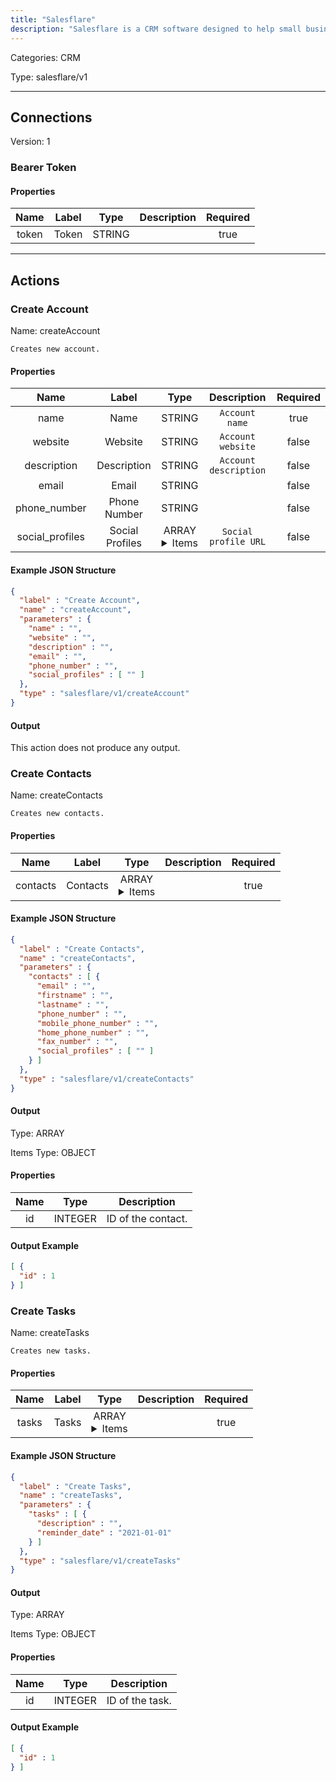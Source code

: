 ```yaml
---
title: "Salesflare"
description: "Salesflare is a CRM software designed to help small businesses and startups manage their customer relationships efficiently."
---
```



Categories: CRM


Type: salesflare/v1

<hr />



## Connections

Version: 1


### Bearer Token

#### Properties

|      Name       |      Label     |     Type     |     Description     | Required |
|:---------------:|:--------------:|:------------:|:-------------------:|:--------:|
| token | Token | STRING |  | true |





<hr />



## Actions


### Create Account
Name: createAccount

`Creates new account.`

#### Properties

|      Name       |      Label     |     Type     |     Description     | Required |
|:---------------:|:--------------:|:------------:|:-------------------:|:--------:|
| name | Name | STRING | `Account name` | true |
| website | Website | STRING | `Account website` | false |
| description | Description | STRING | `Account description` | false |
| email | Email | STRING |  | false |
| phone_number | Phone Number | STRING |  | false |
| social_profiles | Social Profiles | ARRAY <details> <summary> Items </summary> [STRING] </details> | `Social profile URL` | false |

#### Example JSON Structure
```json
{
  "label" : "Create Account",
  "name" : "createAccount",
  "parameters" : {
    "name" : "",
    "website" : "",
    "description" : "",
    "email" : "",
    "phone_number" : "",
    "social_profiles" : [ "" ]
  },
  "type" : "salesflare/v1/createAccount"
}
```

#### Output

This action does not produce any output.




### Create Contacts
Name: createContacts

`Creates new contacts.`

#### Properties

|      Name       |      Label     |     Type     |     Description     | Required |
|:---------------:|:--------------:|:------------:|:-------------------:|:--------:|
| contacts | Contacts | ARRAY <details> <summary> Items </summary> [&#123;STRING\(email), STRING\(firstname), STRING\(lastname), STRING\(phone_number), STRING\(mobile_phone_number), STRING\(home_phone_number), STRING\(fax_number), [STRING]\(social_profiles)&#125;] </details> |  | true |

#### Example JSON Structure
```json
{
  "label" : "Create Contacts",
  "name" : "createContacts",
  "parameters" : {
    "contacts" : [ {
      "email" : "",
      "firstname" : "",
      "lastname" : "",
      "phone_number" : "",
      "mobile_phone_number" : "",
      "home_phone_number" : "",
      "fax_number" : "",
      "social_profiles" : [ "" ]
    } ]
  },
  "type" : "salesflare/v1/createContacts"
}
```

#### Output



Type: ARRAY


Items Type: OBJECT


#### Properties
|     Name     |     Type     |     Description     |
|:------------:|:------------:|:-------------------:|
| id | INTEGER | ID of the contact. |





#### Output Example
```json
[ {
  "id" : 1
} ]
```


### Create Tasks
Name: createTasks

`Creates new tasks.`

#### Properties

|      Name       |      Label     |     Type     |     Description     | Required |
|:---------------:|:--------------:|:------------:|:-------------------:|:--------:|
| tasks | Tasks | ARRAY <details> <summary> Items </summary> [&#123;STRING\(description), DATE\(reminder_date)&#125;] </details> |  | true |

#### Example JSON Structure
```json
{
  "label" : "Create Tasks",
  "name" : "createTasks",
  "parameters" : {
    "tasks" : [ {
      "description" : "",
      "reminder_date" : "2021-01-01"
    } ]
  },
  "type" : "salesflare/v1/createTasks"
}
```

#### Output



Type: ARRAY


Items Type: OBJECT


#### Properties
|     Name     |     Type     |     Description     |
|:------------:|:------------:|:-------------------:|
| id | INTEGER | ID of the task. |





#### Output Example
```json
[ {
  "id" : 1
} ]
```




